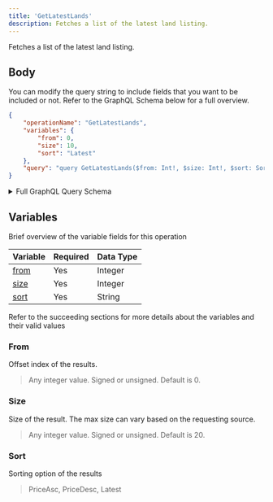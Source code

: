 ```yaml
---
title: 'GetLatestLands'
description: Fetches a list of the latest land listing.
---
```


Fetches a list of the latest land listing.

## Body
You can modify the query string to include fields that you want to be included or not. Refer to the GraphQL Schema below for a full overview.
```json
{
    "operationName": "GetLatestLands",
    "variables": {
        "from": 0,
        "size": 10,
        "sort": "Latest"
    },
    "query": "query GetLatestLands($from: Int!, $size: Int!, $sort: SortBy!) {\n  lands(from: $from, size: $size, sort: $sort) {\n    results {\n      ...LandBriefV2\n      __typename\n    }\n    __typename\n  }\n}\n\nfragment LandBriefV2 on LandPlot {\n  tokenId\n  owner\n  landType\n  row\n  col\n  auction {\n    currentPrice\n    startingTimestamp\n    currentPriceUSD\n    __typename\n  }\n  ownerProfile {\n    name\n    __typename\n  }\n  __typename\n}\n"
}
```
<details>
<summary>Full GraphQL Query Schema</summary> 
<p>
&nbsp;

```graphql
query GetLatestLands($from: Int!, $size: Int!, $sort: SortBy!) {
  lands(from: $from, size: $size, sort: $sort) {
    results {
      ...LandBriefV2
      __typename
    }
    __typename
  }
}

fragment LandBriefV2 on LandPlot {
  tokenId
  owner
  landType
  row
  col
  auction {
    currentPrice
    startingTimestamp
    currentPriceUSD
    __typename
  }
  ownerProfile {
    name
    __typename
  }
  __typename
}
```

</p>
</details>

## Variables
Brief overview of the variable fields for this operation

| Variable                    | Required | Data Type |
| --------------------------- | -------- | --------- |
| [from](#from)               | Yes      | Integer   |
| [size](#size)               | Yes      | Integer   |
| [sort](#sort)               | Yes      | String    |

Refer to the succeeding sections for more details about the variables and their valid values

### From
Offset index of the results.
> Any integer value. Signed or unsigned. Default is 0.

### Size
Size of the result. The max size can vary based on the requesting source.
> Any integer value. Signed or unsigned. Default is 20.

### Sort
Sorting option of the results
> PriceAsc, PriceDesc, Latest